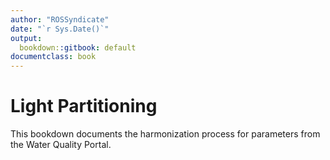 ```yaml
---
author: "ROSSyndicate"
date: "`r Sys.Date()`"
output:
  bookdown::gitbook: default
documentclass: book
---
```


# Light Partitioning

This bookdown documents the harmonization process for parameters from the Water Quality Portal.